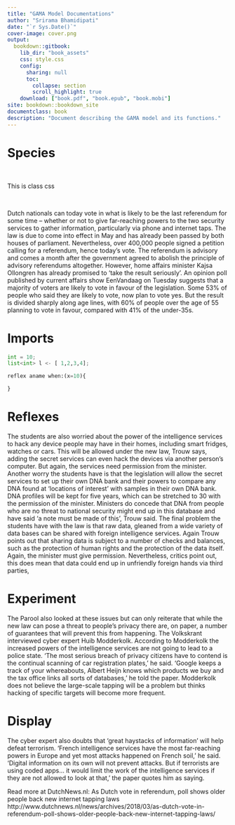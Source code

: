 ```yaml
---
title: "GAMA Model Documentations"
author: "Srirama Bhamidipati"
date: "`r Sys.Date()`"
cover-image: cover.png
output: 
  bookdown::gitbook:
    lib_dir: "book_assets"
    css: style.css
    config:
      sharing: null
      toc:
        collapse: section
        scroll_highlight: true
    download: ["book.pdf", "book.epub", "book.mobi"]
site: bookdown::bookdown_site
documentclass: book
description: "Document describing the GAMA model and its functions."
---
```




# Species

\

<blockqoute id=bq_warn> This is class css </blockqoute>

\


Dutch nationals can today vote in what is likely to be the last referendum for some time – whether or not to give far-reaching powers to the two security services to gather information, particularly via phone and internet taps. The law is due to come into effect in May and has already been passed by both houses of parliament. Nevertheless, over 400,000 people signed a petition calling for a referendum, hence today’s vote. The referendum is advisory and comes a month after the government agreed to abolish the principle of advisory referendums altogether. However, home affairs minister Kajsa Ollongren has already promised to ‘take the result seriously’. An opinion poll published by current affairs show EenVandaag on Tuesday suggests that a majority of voters are likely to vote in favour of the legislation. Some 53% of people who said they are likely to vote, now plan to vote yes. But the result is divided sharply along age lines, with 60% of people over the age of 55 planning to vote in favour, compared with 41% of the under-35s. 

# Imports


```python
int = 10;
list<int> l <- [ 1,2,3,4];

reflex aname when:(x=10){

}
```




# Reflexes 

The students are also worried about the power of the intelligence services to hack any device people may have in their homes, including smart fridges, watches or cars. This will be allowed under the new law, Trouw says, adding the secret services can even hack the devices via another person’s computer. But again, the services need permission from the minister. Another worry the students have is that the legislation will allow the secret services to set up their own DNA bank and their powers to compare any DNA found at ‘locations of interest’ with samples in their own DNA bank. DNA profiles will be kept for five years, which can be stretched to 30 with the permission of the minister. Ministers do concede that DNA from people who are no threat to national security might end up in this database and have said ‘a note must be made of this’, Trouw said. The final problem the students have with the law is that raw data,  gleaned from a wide variety of data bases can be shared with foreign intelligence services. Again Trouw points out that sharing data is subject to a number of checks and balances, such as the protection of human rights and the protection of the data itself. Again, the minister must give permission. Nevertheless, critics point out, this does mean that data could end up in unfriendly foreign hands via third parties, 

# Experiment 

The Parool  also looked at these issues but can only reiterate that while the new law can pose a threat to people’s privacy there are, on paper, a number of guarantees that will prevent this from happening. The Volkskrant interviewed cyber expert Huib Modderkolk. According to Modderkolk the increased powers of the intelligence services are not going to lead to a police state. ‘The most serious breach of privacy citizens have to contend is the continual scanning of car registration plates,’ he said. ‘Google keeps a track of your whereabouts, Albert Heijn knows which products we buy and the tax office links all sorts of databases,’ he told the paper. Modderkolk does not believe the large-scale tapping will be a problem but thinks hacking of specific targets will become more frequent. 

# Display

The cyber expert also doubts that ‘great haystacks of information’ will help defeat terrorism. ‘French intelligence services have the most far-reaching powers in Europe and yet most attacks happened on French soil,’ he said. ‘Digital information on its own will not prevent attacks. But if terrorists are using coded apps… it would limit the work of the intelligence services if they are not allowed to look at that,’ the paper quotes him as saying.

Read more at DutchNews.nl: As Dutch vote in referendum, poll shows older people back new internet tapping laws http://www.dutchnews.nl/news/archives/2018/03/as-dutch-vote-in-referendum-poll-shows-older-people-back-new-internet-tapping-laws/